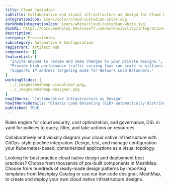 ```yaml
---
title: Cloud Custodian
subtitle: Collaborative and visual infrastructure as design for Cloud Custodian
integrationIcon: icons/color/cloud-custodian-color.svg
darkModeIntegrationIcon: icons/white/cloud-custodian-white.svg
docURL: https://docs.meshplay.khulnasoft.com/extensibility/integrations/cloud custodian
description: 
category: Provisioning
subcategory: Automation & Configuration
registrant: Artifact Hub
components: []
featureList: [
  "Invite anyone to review and make changes to your private designs.",
  "Provide high performance traffic serving that can scale to millions of requests per second.",
  "Supports IP address targeting mode for Network Load Balancers."
]
workingSlides: [
  ../_images/meshmap-visualizer.png,
  ../_images/meshmap-designer.png
]
howItWorks: "Collaborative Infrastructure as Design"
howItWorksDetails: "Elastic Load Balancing (ELB) automatically distributes incoming application traffic across multiple targets and virtual appliances in one or more Availability Zones (AZs)."
published: TRUE
---
```

<p>
Rules engine for cloud security, cost optimization, and governance, DSL in yaml for policies to query, filter, and take actions on resources
</p>
<p>
    Collaboratively and visually diagram your cloud native infrastructure with GitOps-style pipeline integration. Design, test, and manage configuration your Kubernetes-based, containerized applications as a visual topology.
</p>
<p>
    Looking for best practice cloud native design and deployment best practices? Choose from thousands of pre-built components in MeshMap. Choose from hundreds of ready-made design patterns by importing templates from Meshplay Catalog or use our low code designer, MeshMap, to create and deploy your own cloud native infrastructure designs.
</p>
